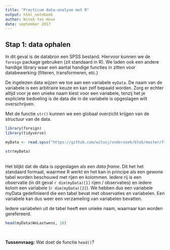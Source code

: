 ```yaml
---
title: "Practicum data-analyse met R"
output: html_notebook
author: Witek ten Hove
date: september 2017
---
```


## Stap 1: data ophalen

In dit geval is de databron een SPSS bestand. Hiervoor kunnen we de `foreign` package gebruiken (zit standaard in R). We laden ook een andere handige library waar een aantal handige functies in zitten voor databewerking (filteren, transformeren, etc.)

De ingelezen data wijzen we toe aan een variabele `myData`. De naam van de variabele is een arbitraire keuze en kan zelf bepaald worden. Zorg er echter altijd voor je een unieke naam kiest voor een variabele, tenzij het je expliciete bedoeling is de data die in de variabele is opgeslagen wilt overschrijven.

Met de functie `str()` kunnen we een globaal overzicht krijgen van de *structuur* van de data.

```r
library(foreign)
library(tidyverse)

myData <- read.spss("https://github.com/witusj/onderzoek/blob/master/files/enqu%C3%AAte%20woonwensen%20studenten%202016%20data%20in%20SPSS.sav?raw=true", to.data.frame = TRUE)

str(myData)
```
<br>
Het blijkt dat de data is opgeslagen als een *data frame*. Dit het het standaard formaat, waarmee R werkt en het kan in principe als een gewone tabel worden beschouwd met rijen en kolommen. Iedere rij is een observatie (in dit geval `r dim(myData)[1]` rijen / observaties) en iedere kolom een variabele (`r dim(myData)[2]`). We hebben dus een variabele myData gedefinieerd die een tabel bevat met observaties en variabelen. Een variabele kan dus weer een verzameling van variabelen bevatten.

Iedere variabelen uit de tabel heeft een unieke naam, waarnaar kan worden gerefereerd.

```r
head(myData$WoLastwens, 10)
```
<br>

**Tussenvraag:** Wat doet de functie `head()`?

